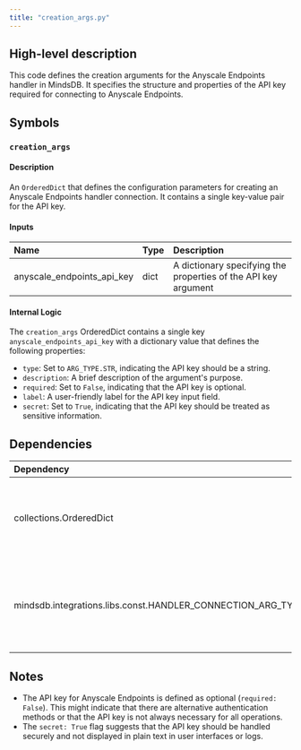 ```yaml
---
title: "creation_args.py"
---
```


## High-level description
This code defines the creation arguments for the Anyscale Endpoints handler in MindsDB. It specifies the structure and properties of the API key required for connecting to Anyscale Endpoints.

## Symbols

### `creation_args`
#### Description
An `OrderedDict` that defines the configuration parameters for creating an Anyscale Endpoints handler connection. It contains a single key-value pair for the API key.

#### Inputs
| Name | Type | Description |
|:-----|:-----|:------------|
| anyscale_endpoints_api_key | dict | A dictionary specifying the properties of the API key argument |

#### Internal Logic
The `creation_args` OrderedDict contains a single key `anyscale_endpoints_api_key` with a dictionary value that defines the following properties:
- `type`: Set to `ARG_TYPE.STR`, indicating the API key should be a string.
- `description`: A brief description of the argument's purpose.
- `required`: Set to `False`, indicating that the API key is optional.
- `label`: A user-friendly label for the API key input field.
- `secret`: Set to `True`, indicating that the API key should be treated as sensitive information.

## Dependencies
| Dependency | Purpose |
|:-----------|:--------|
| collections.OrderedDict | Used to create an ordered dictionary for the creation arguments |
| mindsdb.integrations.libs.const.HANDLER_CONNECTION_ARG_TYPE | Imported as ARG_TYPE, used to specify the type of the API key argument |

## Notes
- The API key for Anyscale Endpoints is defined as optional (`required: False`). This might indicate that there are alternative authentication methods or that the API key is not always necessary for all operations.
- The `secret: True` flag suggests that the API key should be handled securely and not displayed in plain text in user interfaces or logs.